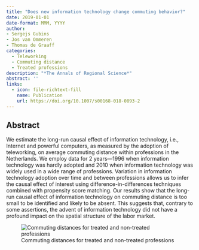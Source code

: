 ```yaml
---
title: "Does new information technology change commuting behavior?"
date: 2019-01-01
date-format: MMM, YYYY
author: 
- Sergejs Gubins
- Jos van Ommeren
- Thomas de Graaff
categories:
  - Teleworking 
  - Commuting distance
  - Treated professions
description: "*The Annals of Regional Science*"
abstract: ''
links:
  - icon: file-richtext-fill
    name: Publication
    url: https://doi.org/10.1007/s00168-018-0893-2
---
```


## Abstract

We estimate the long-run causal effect of information technology, i.e., Internet and powerful computers, as measured by the adoption of teleworking, on average commuting distance within professions in the Netherlands. We employ data for 2 years—1996 when information technology was hardly adopted and 2010 when information technology was widely used in a wide range of professions. Variation in information technology adoption over time and between professions allows us to infer the causal effect of interest using difference-in-differences techniques combined with propensity score matching. Our results show that the long-run causal effect of information technology on commuting distance is too small to be identified and likely to be absent. This suggests that, contrary to some assertions, the advent of information technology did not have a profound impact on the spatial structure of the labor market.

![Commuting distances for treated and non-treated professions](featured.png)